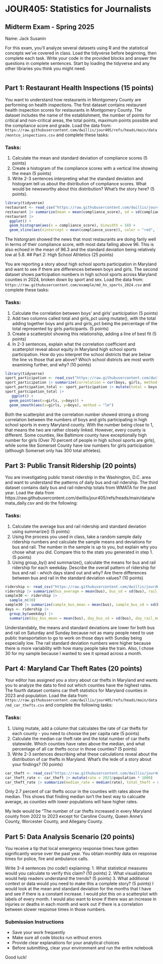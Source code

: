 # JOUR405: Statistics for Journalists
## Midterm Exam - Spring 2025

Name: Jack Susanin

For this exam, you'll analyze several datasets using R and the statistical concepts we've covered in class. Load the tidyverse before beginning, then complete each task. Write your code in the provided blocks and answer the questions in complete sentences. Start by loading the tidyverse and any other libraries you think you might need.

```r
```

## Part 1: Restaurant Health Inspections (15 points)

You want to understand how restaurants in Montgomery County are performing on health inspections. The first dataset contains restaurant health inspection scores for restaurants in Montgomery County. The dataset includes the name of the establishment, the number of points for critical and non-critical areas, the total points, maximum points possible and the compliance score and grade. Load the data from: `https://raw.githubusercontent.com/dwillis/jour405/refs/heads/main/data/montco_inspections.csv` and complete these tasks:

### Tasks:
1. Calculate the mean and standard deviation of compliance scores (5 points)
2. Create a histogram of the compliance scores with a vertical line showing the mean (5 points)
3. Write 2-3 sentences interpreting what the standard deviation and histogram tell us about the distribution of compliance scores. What would be newsworthy about this distribution? What's the story here? (5 points).

```r
library(tidyverse)
restaurant <- read_csv("https://raw.githubusercontent.com/dwillis/jour405/refs/heads/main/data/montco_inspections.csv")
restaurant |> summarize(mean = mean(compliance_score), sd = sd(compliance_score))
restaurant |> 
  ggplot() +
  geom_histogram(aes(x = compliance_score), binwidth = 10) +
  geom_vline(aes(xintercept = mean(compliance_score)), color = "red", linetype = "dashed", size = 1)


```
The historgram showed the news that most restaurants are doing farily well in terms of their compliance score, with most data falling above 96.  This is also echoed in the mean of 96.3 and the standard deviation being relatively low at 5.8.
## Part 2: High School Athletics (25 points)

You are reporting a story about high school sports participation in Maryland and want to see if there are differences between boys and girls. The second dataset shows participation numbers in high school sports across Maryland counties in 2024, broken down by sport and sex. Load the data from: `https://raw.githubusercontent.com/example/md_hs_sports_2024.csv` and complete these tasks:

### Tasks:
1. Calculate the correlation between boys' and girls' participation (5 points)
2. Add two columns called total and girls_pct using mutate(), with the total adding together boys and girls and girls_pct being the percentage of the total represented by girls participants. (5 points)
3. Create a scatterplot showing this relationship, adding a line of best fit (5 points)
4. In 2-3 sentences, explain what the correlation coefficient and scatterplot reveal about equity in Maryland high school sports participation. How do you interpret the school districts that are below the line vs those that are above? Which school districts are most worth examining further, and why? (10 points)

```r
library(tidyverse)
sport_participation <- read_csv("https://raw.githubusercontent.com/dwillis/jour405/refs/heads/main/data/md_hs_participation.csv")
sport_participation |> summarize(correlation = cor(boys, girls, method = "pearson"))
sport_partcipation_total <- sport_participation |> mutate(total = boys + girls, girls_pct = girls/total * 100)
sport_partcipation_total |>
   ggplot() +
  geom_point(aes(x=girls, y=boys)) +
  geom_smooth(aes(x=girls, y=boys), method = "lm")
```
Both the scatterplot and the correlation number showed strong a strong correlation between the numbers of boys and girls participating in high school sports in every Maryland county. With the number being close to 1, that means the two are rather closely linked. However, every county is different. Some counties, like Baltimore county have exceptionally high number for girls (Over 70 percent of people in high school sports are girls), while some like Somerset County have low numbers for girls participation (although Somerset only has 300 total athletes).

## Part 3: Public Transit Ridership (20 points)

You are investigating public transit ridership in the Washington, D.C. area and want to understand the patterns of daily bus and rail ridership. The third dataset contains daily bus and rail ridership totals from WMATA for the past year. Load the data from https://raw.githubusercontent.com/dwillis/jour405/refs/heads/main/data/wmata_daily.csv and do the following:

### Tasks:
1. Calculate the average bus and rail ridership and standard deviation using summarize() (5 points)
2. Using the process you used in class, take a random sample daily ridership numbers and calculate the sample means and deviations for bus and rail. The number in the sample is up to you, but explain why you chose what you did. Compare this to the stats you generated in step 1. (5 points)
3. Using group_by() and summarize(), calculate the means for bus and rail ridership for each weekday. Describe the overall pattern of ridership for bus and rail - which days stand out and why? Are there differences between bus and rail in the standard deviation values? (10 points)


```r
ridership <- read_csv("https://raw.githubusercontent.com/dwillis/jour405/refs/heads/main/data/wmata_daily.csv")
ridership |> summarize(bus_average = mean(bus), bus_sd = sd(bus), rail_average = mean(rail), rail_sd = sd(rail))
sample30 <- ridership |> 
  sample_n(30)
sample30 |> summarize(sample_bus_mean = mean(bus), sample_bus_sd = sd(bus), sample_rail_mean = mean(rail), sample_rail_sd = sd(rail))
days <- ridership |> 
  group_by(weekday) |> 
  summarize(day_bus_mean = mean(bus), day_bus_sd = sd(bus), day_rail_mean = mean(rail), day_rail_sd = sd(rail))
```
Understandably, the means and standard deviations are lower for both bus and rail on Saturday and Sunday because not as many people need to use public transportation to go to work on those days with Sunday being especially low. The rail standard deviation numbers were higher because there is more variability with how many people take the train. Also, I chose 30 for my sample because I wanted to see it spread across a month.


## Part 4: Maryland Car Theft Rates (20 points)

Your editor has assigned you a story about car thefts in Maryland and wants you to analyze the data to find out which counties have the highest rates. The fourth dataset contains car theft statistics for Maryland counties in 2023 and population. Load the data from: `https://raw.githubusercontent.com/dwillis/jour405/refs/heads/main/data/md_car_thefts.csv` and complete the following tasks:

### Tasks:
1. Using mutate, add a column that calculates the rate of car thefts for each county - you need to choose the per capita rate (5 points)
2. Calculate the median car theft rate and the total number of car thefts statewide. Which counties have rates above the median, and what percentage of all car thefts occur in those counties? (5 points)
3. Write 2-3 sentences describing what these calculations reveal about the distribution of car thefts in Maryland. What's the lede of a story about your findings? (10 points)


```r
car_theft <- read_csv("https://raw.githubusercontent.com/dwillis/jour405/refs/heads/main/data/md_car_thefts.csv")
car_theft_rate <- car_theft |> mutate(rate = 2023/population * 1000)
car_theft_rate |> summarize(median_rate = median(rate), total_theft = sum(`2023`))

```
Only 2.7 percent of car thefts occur in the counties with rates above the median. This shows that finding median isn't the best way to calcuatle average, as counties with lower populations will have higher rates.

My lede would be "The number of car thefts increased in every Maryland county from 2022 to 2023 except for Caroline County, Queen Anne's County, Worcester County, and Allegany County.

## Part 5: Data Analysis Scenario (20 points)

You receive a tip that local emergency response times have gotten significantly worse over the past year. You obtain monthly data on response times for police, fire and ambulance calls.

Write 3-4 sentences (no code!) explaining:
1. What statistical measures would you calculate to verify this claim? (10 points)
2. What visualizations would help readers understand the trends? (5 points)
3. What additional context or data would you need to make this a complete story? (5 points)
I would look at the mean and standard deviation for the months that I have and see if there is a constant increase. I would plot this on a scatterplot with labels of every month. I would also want to know if there was an increase in injuries or deaths in each month and work out if there is a correlation between slower response times in those numbers.

### Submission Instructions
- Save your work frequently
- Make sure all code blocks run without errors
- Provide clear explanations for your analytical choices
- Before submitting, clear your environment and run the entire notebook

Good luck!
